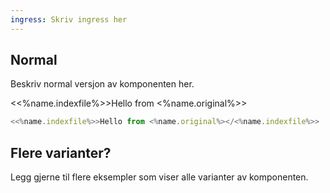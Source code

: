 ```yaml
---
ingress: Skriv ingress her
---
```



## Normal

Beskriv normal versjon av komponenten her.

<Example>
    <<%name.indexfile%>>Hello from <%name.original%></<%name.indexfile%>>
</Example>


```jsx
<<%name.indexfile%>>Hello from <%name.original%></<%name.indexfile%>>
```

## Flere varianter?

Legg gjerne til flere eksempler som viser alle varianter av komponenten.

